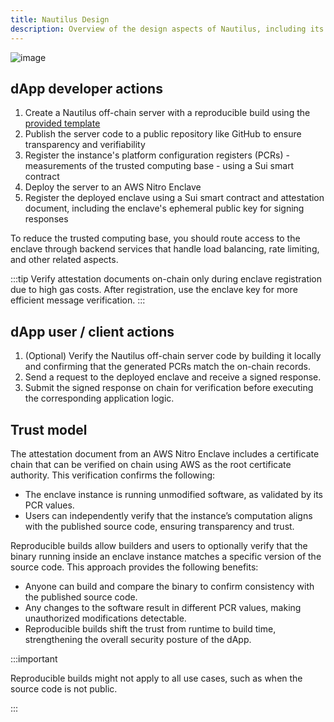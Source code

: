 ```yaml
---
title: Nautilus Design
description: Overview of the design aspects of Nautilus, including its trust model.
---
```


![image](../images/flows.png)

## dApp developer actions

1. Create a Nautilus off-chain server with a reproducible build using the [provided template](https://github.com/MystenLabs/nautilus)
2. Publish the server code to a public repository like GitHub to ensure transparency and verifiability
3. Register the instance's platform configuration registers (PCRs) - measurements of the trusted computing base - using a Sui smart contract
4. Deploy the server to an AWS Nitro Enclave
5. Register the deployed enclave using a Sui smart contract and attestation document, including the enclave's ephemeral public key for signing responses

To reduce the trusted computing base, you should route access to the enclave through backend services that handle load balancing, rate limiting, and other related aspects.

:::tip
Verify attestation documents on-chain only during enclave registration due to high gas costs. After registration, use the enclave key for more efficient message verification.
:::

## dApp user / client actions

1. (Optional) Verify the Nautilus off-chain server code by building it locally and confirming that the generated PCRs match the on-chain records.
2. Send a request to the deployed enclave and receive a signed response.
3. Submit the signed response on chain for verification before executing the corresponding application logic.

## Trust model

The attestation document from an AWS Nitro Enclave includes a certificate chain that can be verified on chain using AWS as the root certificate authority. This verification confirms the following:

- The enclave instance is running unmodified software, as validated by its PCR values.
- Users can independently verify that the instance’s computation aligns with the published source code, ensuring transparency and trust.

Reproducible builds allow builders and users to optionally verify that the binary running inside an enclave instance matches a specific version of the source code. This approach provides the following benefits:

- Anyone can build and compare the binary to confirm consistency with the published source code.
- Any changes to the software result in different PCR values, making unauthorized modifications detectable.
- Reproducible builds shift the trust from runtime to build time, strengthening the overall security posture of the dApp.

:::important

Reproducible builds might not apply to all use cases, such as when the source code is not public.

:::
